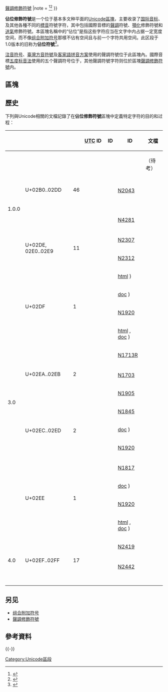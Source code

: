 {{Infobox Unicode block
|blockname  = 佔位修飾符號<br />Spacing Modifier Letters
|rangestart = 02B0
|rangeend   = 02FF
|script1 = {{nowrap|[[注音符號|注音符號]]（2個）}}
|script2 = {{nowrap|[[拉丁字母|拉丁字母]]（14個）}}
|script3 = {{nowrap|[[統一碼收錄的字符|通用]]（64個）}}
|alphabets  = [[国际音标|国际音标]]<br />{{tsl|en|Uralic Phonetic Alphabet|乌拉尔音标}}
|1_0_0      = 57
|3_0        = 6
|4_0        = 17
|related   = [[组合附加符号|组合附加符号]]{{·}}[[聲調修飾符號|聲調修飾符號]]
|note = <ref>{{cite web|url=https://www.unicode.org|title=Unicode character database|work=The Unicode Standard|accessdate=2016-07-09|archive-date=2017-09-25|archive-url=https://web.archive.org/web/20170925134725/http://www.unicode.org/}}</ref><ref>{{cite web|url=https://www.unicode.org/versions/enumeratedversions.html|title=Enumerated Versions of The Unicode Standard|work=The Unicode Standard|accessdate=2016-07-09|archive-date=2016-06-29|archive-url=https://web.archive.org/web/20160629001311/http://www.unicode.org/versions/enumeratedversions.html}}</ref>
}}

'''佔位修飾符號'''是一个位于基本多文种平面的[[Unicode區塊|Unicode區塊]]，主要收录了[[国际音标|国际音标]]、{{tsl|en|Uralic Phonetic Alphabet|乌拉尔音标}}及其他各種不同的[[標音|標音]]符號字符，其中包括國際音標的[[聲調|聲調]]符號、[[顎化|顎化]]修飾符號和[[送氣|送氣]]修飾符號。本區塊名稱中的“佔位”是指这些字符应当在文字中内占据一定宽度空间，而不像[[组合附加符号|组合附加符号]]那樣不佔有空间且与前一个字符共用空间。此区段于1.0版本的旧称为'''佔位符號'''<ref>{{cite web |url=https://www.unicode.org/versions/Unicode1.0.0/CodeCharts2.pdf |work=The Unicode Standard |version=version 1.0 |title=3.8: Block-by-Block Charts |publisher=[[Unicode_Consortium|Unicode Consortium]] |access-date=2021-02-03 |archive-date=2021-02-11 |archive-url=https://web.archive.org/web/20210211080017/https://www.unicode.org/versions/Unicode1.0.0/CodeCharts2.pdf }}</ref>。

[[注音符号|注音符号]]、[[臺灣方音符號|臺灣方音符號]]及[[客家語拼音方案|客家語拼音方案]]使用的聲調符號位于此區塊內。國際音標[[五度标音法|五度标音法]]使用的五个聲調符号{{angbr|˥ ˦ ˧ ˨ ˩}}位于{{monospace|U+02E5..U+02E9}}，其他聲調符號字符则位於區塊[[聲調修飾符號|聲調修飾符號]]内。

== 區塊 ==
{{Unicode chart Spacing Modifier Letters}}

== 歷史 ==
下列與Unicode相關的文檔記錄了在'''佔位修飾符號'''區塊中定義特定字符的目的和过程：

{| class="wikitable collapsible collapsed"
|-
! {{nobr|[[Unicode#版本|版本]]}} !! {{nobr|最終碼位<ref group=lower-alpha name=final/>}} !! {{nobr|碼位数}} !! [[Unicode_Consortium|UTC]] ID !! {{tsl|en|International Committee for Information Technology Standards|國際信息技術標準委員會|L2}} ID !! {{tsl|en|ISO/IEC JTC 1/SC 2|WG2}} ID !! 文檔
|-
| rowspan="14" | 1.0.0 || rowspan="11" | U+02B0..02DD || rowspan="11" | 46 || || || || （待考）
|-
| {{nobr|[https://www.unicode.org/L2/L1999-UTC/u1999-017.txt UTC/1999-017]}} || || || {{Citation|title=Data cross-checks (for Agenda)|date=1999-06-02|first=Mark|last=Davis|authorlink=Mark Davis (Unicode)}}
|-
| || {{nobr|[https://www.unicode.org/L2/L1999/99176.htm L2/99-176R]}} || || {{Citation|title=Minutes from the joint UTC/L2 meeting in Seattle, June 8-10, 1999|date=1999-11-04|first=Lisa|last=Moore|section=Data Cross-Checks}}
|-
| || {{nobr|[https://www.unicode.org/L2/L1999/n2043.pdf L2/99-246]}} || [https://www.unicode.org/wg2/docs/n2043.pdf N2043] {{Wayback|url=https://www.unicode.org/wg2/docs/n2043.pdf |date=20201002221414 }} || {{Citation|title=On the apostrophe and quotation mark, with a note on Egyptian transliteration characters|date=1999-07-24|first=Michael|last=Everson|authorlink=Michael Everson}}
|-
| || {{nobr|[https://www.unicode.org/L2/L2006/06373-devanagari.pdf L2/06-373]}} || || {{Citation|title=Proposal for additional character|date=2006-11-04}}
|-
| || {{nobr|[https://www.unicode.org/L2/L2006/06398-pandey-comments.txt L2/06-398]}} || || {{Citation|title=Comments on L2/06-373 (addition of 'apostrophe' to Devanagari)|date=2006-12-15|first=Anshuman|last=Pandey}}
|-
| || {{nobr|[https://www.unicode.org/L2/L2007/07272-southasian-recom.pdf L2/07-272]}} || || {{Citation|title=Report of the South Asia subcommittee|date=2007-08-10|first=Eric|last=Muller|section=9}}
|-
| || {{nobr|[https://www.unicode.org/L2/L2007/07225.htm L2/07-225]}} || || {{Citation|title=UTC #112 Minutes|date=2007-08-21|first=Lisa|last=Moore|section=Devanagari}}
|-
| || {{nobr|[https://www.unicode.org/L2/L2008/08197--bodo-dogri-maithili.pdf L2/08-197]}} || || {{Citation|title=Representation of Bodo, Dogri and Maithili languages in Unicode Standard|date=2008-05-06}}
|-
| || {{nobr|[https://www.unicode.org/L2/L2008/08210-tone-examples.pdf L2/08-210]}} || || {{Citation|title=Usage examples for Bodo, Dogri, Maithili tone marker|date=2008-05-07|first=Swaran|last=Lata}}
|-
| || {{nobr|[https://www.unicode.org/L2/L2012/12065-hebrew-translit.pdf L2/12-065]}} || [https://www.unicode.org/wg2/docs/n4281.pdf N4281] {{Wayback|url=https://www.unicode.org/wg2/docs/n4281.pdf |date=20190615135955 }} || {{Citation|title=Proposal for additional annotations for some modifier letters used for transliteration of Hebrew|date=2012-02-05|first=Karl|last=Pentzlin}}
|-
| rowspan="3" | U+02DE, 02E0..02E9 || rowspan="3" | 11 || {{nobr|[https://www.unicode.org/L2/L1991-UTC/UTC46-draft.txt UTC/1991-048B]}} || || || {{Citation|title=Draft Minutes from the UTC meeting #46 day 2, 3/27 at Apple|date=1991-03-27|first=Ken|last=Whistler|section=IPA additions}}
|-
| || {{nobr|[https://www.unicode.org/L2/L2000/00421-ipatoneletters.htm L2/00-421]}} || [https://www.unicode.org/wg2/docs/n2307.htm N2307] {{Wayback|url=https://www.unicode.org/wg2/docs/n2307.htm |date=20201003014845 }} || {{Citation|title=Response to Japanese Query re IPA tone letters|date=2000-11-27|first=Ken|last=Whistler}}
|-
| || {{nobr|[https://www.unicode.org/L2/L2001/01025-n2312.pdf L2/01-025]}} || [https://www.unicode.org/wg2/docs/n2312.pdf N2312] {{Wayback|url=https://www.unicode.org/wg2/docs/n2312.pdf |date=20201003034825 }} || {{Citation|title=Presentation of tone contours encoded as UCS tone letter sequences|date=2001-01-08|first=Peter|last=Constable}}
|-
| rowspan="16" | 3.0 || rowspan="4" | U+02DF || rowspan="4" | 1 || || {{nobr|L2/98-261}} || {{nobr|[https://www.unicode.org/wg2/docs/n1812.pdf N1812 (pdf],}} [https://www.unicode.org/wg2/docs/n1812.html html] {{Wayback|url=https://www.unicode.org/wg2/docs/n1812.html |date=20190306235256 }}) || {{Citation|title=Proposal to encode CROSS ACCENT in ISO/IEC 10646|date=1998-05-21|first=Mattias|last=Ellert}}
|-
| || {{nobr|L2/98-372}} || {{nobr|[https://www.unicode.org/wg2/docs/n1884.pdf N1884R2 (pdf],}} [https://www.unicode.org/wg2/docs/n1884.doc doc] {{Wayback|url=https://www.unicode.org/wg2/docs/n1884.doc |date=20190306044550 }}) || {{Citation|title=Additional Characters for the UCS|date=1998-09-22|first1=Ken|last1=Whistler|display-authors=etal}}
|-
| || {{nobr|[https://www.unicode.org/L2/L1998/02n3210.pdf L2/98-329]}} || [http://std.dkuug.dk/jtc1/sc2/wg2/docs/n1920_02n3210_text_pdam_30_addlatin.pdf N1920] {{Wayback|url=http://std.dkuug.dk/jtc1/sc2/wg2/docs/n1920_02n3210_text_pdam_30_addlatin.pdf |date=20201002233957 }} || {{Citation|title=Combined PDAM registration and consideration ballot on WD for  ISO/IEC 10646-1/Amd. 30,  AMENDMENT 30: Additional Latin and other characters|date=1998-10-28}}
|-
| || {{nobr|[https://www.unicode.org/L2/L1999/n1903.rtf L2/99-010]}} || {{nobr|[https://www.unicode.org/wg2/docs/n1903.pdf N1903 (pdf],}} [https://www.unicode.org/wg2/docs/n1903.htm html] {{Wayback|url=https://www.unicode.org/wg2/docs/n1903.htm |date=20200728080151 }}, [https://www.unicode.org/wg2/docs/n1903w97.doc doc] {{Wayback|url=https://www.unicode.org/wg2/docs/n1903w97.doc |date=20200728080151 }}) || {{Citation|title=Minutes of WG 2 meeting 35, London, U.K.; 1998-09-21--25|date=1998-12-30|first=V. S.|last=Umamaheswaran|section=8.2.5}}
|-
| rowspan="4" | U+02EA..02EB || rowspan="4" | 2 || || {{nobr|L2/98-090}} || [http://std.dkuug.dk/jtc1/sc2/wg2/docs/n1713r.rtf N1713R] {{Wayback|url=http://std.dkuug.dk/jtc1/sc2/wg2/docs/n1713r.rtf |date=20210208143620 }} || {{Citation|title=Proposal to add 24 extended Bopomofo and 2 modifier letters for Minnan and Hakka|date=1998-03-19}}
|-
| || {{nobr|[https://www.unicode.org/L2/L1998/98158.html L2/98-158]}} || || {{Citation|title=Draft Minutes - UTC #76 & NCITS Subgroup L2 #173 joint meeting, Tredyffrin, Pennsylvania, April 20-22, 1998|date=1998-05-26|first1=Joan|last1=Aliprand|first2=Arnold|last2=Winkler|section=Bopomofo Extensions}}
|-
| || {{nobr|L2/98-286}} || [http://std.dkuug.dk/jtc1/sc2/wg2/docs/n1703w97.doc N1703] {{Wayback|url=http://std.dkuug.dk/jtc1/sc2/wg2/docs/n1703w97.doc |date=20201003015217 }} || {{Citation|title=Unconfirmed Meeting Minutes, WG 2 Meeting #34, Redmond, WA, USA; 1998-03-16--20|date=1998-07-02|first1=V. S.|last1=Umamaheswaran|first2=Mike|last2=Ksar|section=8.25}}
|-
| || {{nobr|[https://www.unicode.org/L2/L1998/02n3194.pdf L2/98-321]}} || [http://std.dkuug.dk/jtc1/sc2/wg2/docs/n1905_02n3194_fpdam23_bopomofo.pdf N1905] {{Wayback|url=http://std.dkuug.dk/jtc1/sc2/wg2/docs/n1905_02n3194_fpdam23_bopomofo.pdf |date=20201003035155 }} || {{Citation|title=Revised text of 10646-1/FPDAM 23, AMENDMENT 23: Bopomofo Extended and other characters|date=1998-10-22}}
|-
| rowspan="4" | U+02EC..02ED || rowspan="4" | 2 || || {{nobr|[https://www.unicode.org/L2/L1999/n1845.pdf L2/98-299]}} || [https://www.unicode.org/wg2/docs/n1845-ipa.pdf N1845] {{Wayback|url=https://www.unicode.org/wg2/docs/n1845-ipa.pdf |date=20190306044633 }} || {{Citation|title=Additional IPA “disturbed speech” characters for the UCS|date=1998-09-08|first=Michael|last=Everson}}
|-
| || {{nobr|L2/98-372}} || {{nobr|[https://www.unicode.org/wg2/docs/n1884.pdf N1884R2 (pdf],}} [https://www.unicode.org/wg2/docs/n1884.doc doc] {{Wayback|url=https://www.unicode.org/wg2/docs/n1884.doc |date=20190306044550 }}) || {{Citation|title=Additional Characters for the UCS|date=1998-09-22|first1=Ken|last1=Whistler|display-authors=etal}}
|-
| || {{nobr|[https://www.unicode.org/L2/L1998/02n3210.pdf L2/98-329]}} || [http://std.dkuug.dk/jtc1/sc2/wg2/docs/n1920_02n3210_text_pdam_30_addlatin.pdf N1920] {{Wayback|url=http://std.dkuug.dk/jtc1/sc2/wg2/docs/n1920_02n3210_text_pdam_30_addlatin.pdf |date=20201002233957 }} || {{Citation|title=Combined PDAM registration and consideration ballot on WD for  ISO/IEC 10646-1/Amd. 30,  AMENDMENT 30: Additional Latin and other characters|date=1998-10-28}}
|-
| || {{nobr|[https://www.unicode.org/L2/L2006/06231.htm L2/06-231]}} || || {{Citation|title=UTC #108 Minutes|date=2006-08-17|first=Lisa|last=Moore|section=Consensus 108-C3|quote=Change the general category of U+02EC MODIFIER LETTER VOICING from "Sk" to "Lm".}}
|-
| rowspan="4" | U+02EE || rowspan="4" | 1 || || {{nobr|[https://www.unicode.org/L2/L1998/98295.htm L2/98-295]}} || [https://www.unicode.org/wg2/docs/n1817.htm N1817] {{Wayback|url=https://www.unicode.org/wg2/docs/n1817.htm |date=20190306235358 }} || {{Citation|title=Proposal to add the letter MODIFIER LETTER DOUBLE APOSTROPHE in the BMP|date=1997-08-10|first=Michael|last=Everson}}
|-
| || {{nobr|L2/98-372}} || {{nobr|[https://www.unicode.org/wg2/docs/n1884.pdf N1884R2 (pdf],}} [https://www.unicode.org/wg2/docs/n1884.doc doc] {{Wayback|url=https://www.unicode.org/wg2/docs/n1884.doc |date=20190306044550 }}) || {{Citation|title=Additional Characters for the UCS|date=1998-09-22|first1=Ken|last1=Whistler|display-authors=etal}}
|-
| || {{nobr|[https://www.unicode.org/L2/L1998/02n3210.pdf L2/98-329]}} || [http://std.dkuug.dk/jtc1/sc2/wg2/docs/n1920_02n3210_text_pdam_30_addlatin.pdf N1920] {{Wayback|url=http://std.dkuug.dk/jtc1/sc2/wg2/docs/n1920_02n3210_text_pdam_30_addlatin.pdf |date=20201002233957 }} || {{Citation|title=Combined PDAM registration and consideration ballot on WD for  ISO/IEC 10646-1/Amd. 30,  AMENDMENT 30: Additional Latin and other characters|date=1998-10-28}}
|-
| || {{nobr|[https://www.unicode.org/L2/L1999/n1903.rtf L2/99-010]}} || {{nobr|[https://www.unicode.org/wg2/docs/n1903.pdf N1903 (pdf],}} [https://www.unicode.org/wg2/docs/n1903.htm html] {{Wayback|url=https://www.unicode.org/wg2/docs/n1903.htm |date=20200728080151 }}, [https://www.unicode.org/wg2/docs/n1903w97.doc doc] {{Wayback|url=https://www.unicode.org/wg2/docs/n1903w97.doc |date=20200728080151 }}) || {{Citation|title=Minutes of WG 2 meeting 35, London, U.K.; 1998-09-21--25|date=1998-12-30|first=V. S.|last=Umamaheswaran|section=8.2.2}}
|-
| rowspan="7" | 4.0 || rowspan="7" | U+02EF..02FF || rowspan="7" | 17 || || {{nobr|[https://www.unicode.org/L2/L2002/02141-n2419-uralic-phonetic.pdf L2/02-141]}} || [https://www.unicode.org/wg2/docs/n2419.pdf N2419] {{Wayback|url=https://www.unicode.org/wg2/docs/n2419.pdf |date=20201003024707 }} || {{Citation|title=Uralic Phonetic Alphabet characters for the UCS|date=2002-03-20|first1=Michael|last1=Everson|display-authors=etal}}
|-
| || {{nobr|[https://www.unicode.org/L2/L2002/02192-upa.txt L2/02-192]}} || || {{Citation|title=Everson's Reply on UPA|date=2002-05-02|first=Michael|last=Everson}}
|-
| || || [https://www.unicode.org/wg2/docs/n2442.pdf N2442] {{Wayback|url=https://www.unicode.org/wg2/docs/n2442.pdf |date=20201003025359 }} || {{Citation|title=Justification for placing the Uralic Phonetic Alphabet in the BMP|date=2002-05-21|first1=Michael|last1=Everson|first2=Erkki I.|last2=Kolehmainen|first3=Klaas|last3=Ruppel|first4=Trond|last4=Trosterud}}
|-
| || {{nobr|[https://www.unicode.org/L2/L2002/02291-whistler.txt L2/02-291]}} || || {{Citation|title=WG2 report from Dublin|date=2002-05-31|first=Ken|last=Whistler}}
|-
| || {{nobr|[https://www.unicode.org/L2/L2002/02292-whistler.txt L2/02-292]}} || || {{Citation|title=Early look at WG2 consent docket|date=2002-06-03|first=Ken|last=Whistler}}
|-
| || {{nobr|[https://www.unicode.org/consortium/utc-minutes/UTC-091-200205.html L2/02-166R2]}} || || {{Citation|title=UTC #91 Minutes|date=2002-08-09|first=Lisa|last=Moore|section=Scripts and New Characters - UPA}}
|-
| || {{nobr|[https://www.unicode.org/L2/L2002/02253.htm L2/02-253]}} || || {{Citation|title=UTC #92 Minutes|date=2002-10-21|first=Lisa|last=Moore|section=Consensus 92-C2}}
|- class="sortbottom"
| colspan="7" | {{reflist|group=lower-alpha|refs=<ref name=final>提案中建議的碼位和字符名稱可能與最終結果不同。</ref>}}
|}

== 另见 ==
* [[组合附加符号|组合附加符号]]
* [[聲調修飾符號|聲調修飾符號]]

== 參考資料 ==
{{reflist}}
{{-}}
{{Unicode區段一覽}}

[[Category:Unicode區段|Category:Unicode區段]]
